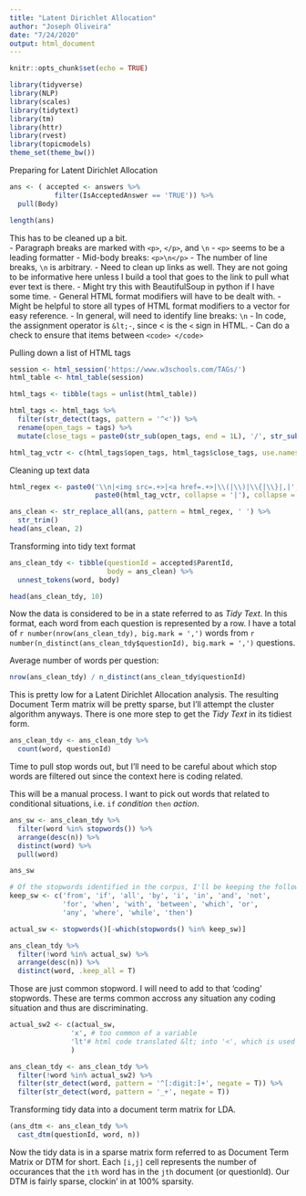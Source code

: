 ---
title: "Latent Dirichlet Allocation"
author: "Joseph Oliveira"
date: "7/24/2020"
output: html_document
---

```{r setup, include=FALSE}
knitr::opts_chunk$set(echo = TRUE)

library(tidyverse)
library(NLP)
library(scales)
library(tidytext)
library(tm)
library(httr)
library(rvest)
library(topicmodels)
theme_set(theme_bw())
```

Preparing for Latent Dirichlet Allocation

```{r}
ans <- ( accepted <- answers %>% 
           filter(IsAcceptedAnswer == 'TRUE')) %>%
  pull(Body)

length(ans)
```

This has to be cleaned up a bit.  
  - Paragraph breaks are marked with `<p>`, `</p>`, and `\n`
    - `<p>` seems to be a leading formatter
    - Mid-body breaks: `<p>\n</p>`
      - The number of line breaks, `\n` is arbitrary. 
  - Need to clean up links as well. They are not going to be informative here unless I build a tool that goes to the link to pull what ever text is there. 
    - Might try this with BeautifulSoup in python if I have some time.
  - General HTML format modifiers will have to be dealt with.
    - Might be helpful to store all types of HTML format modifiers to a vector for easy reference.
  - In general, will need to identify line breaks: `\n`
  - In code, the assignment operator is `&lt;-`, since &lt; is the `<` sign in HTML. 
    - Can do a check to ensure that items between `<code> </code>`

Pulling down a list of HTML tags

```{r}
session <- html_session('https://www.w3schools.com/TAGs/')
html_table <- html_table(session)

html_tags <- tibble(tags = unlist(html_table))

html_tags <- html_tags %>%
  filter(str_detect(tags, pattern = '^<')) %>%
  rename(open_tags = tags) %>%
  mutate(close_tags = paste0(str_sub(open_tags, end = 1L), '/', str_sub(open_tags, start = 2L)))

html_tag_vctr <- c(html_tags$open_tags, html_tags$close_tags, use.names = F)
```

Cleaning up text data   

```{r}
html_regex <- paste0('\\n|<img src=.+>|<a href=.+>|\\(|\\)|\\{|\\}|,|',
                     paste0(html_tag_vctr, collapse = '|'), collapse = '')

ans_clean <- str_replace_all(ans, pattern = html_regex, ' ') %>% 
  str_trim()
head(ans_clean, 2)
```

Transforming into tidy text format

```{r}
ans_clean_tdy <- tibble(questionId = accepted$ParentId, 
                        body = ans_clean) %>%
  unnest_tokens(word, body)

head(ans_clean_tdy, 10)
```

 Now the data is considered to be in a state referred to as *Tidy Text*. In this format, each word from each question is represented by a row. I have a total of `r number(nrow(ans_clean_tdy), big.mark = ',')` words from `r number(n_distinct(ans_clean_tdy$questionId), big.mark = ',')` questions. 
 
 Average number of words per question:  
```{r}
nrow(ans_clean_tdy) / n_distinct(ans_clean_tdy$questionId)
```
 
This is pretty low for a Latent Dirichlet Allocation analysis. The resulting Document Term matrix will be pretty sparse, but I'll attempt the cluster algorithm anyways. There is one more step to get the *Tidy Text* in its tidiest form.

```{r}
ans_clean_tdy <- ans_clean_tdy %>%
  count(word, questionId)
```

Time to pull stop words out, but I'll need to be careful about which stop words are filtered out since the context here is coding related. 

This will be a manual process. I want to pick out words that related to conditional situations, i.e. `if` *condition* `then` *action*.

```{r}
ans_sw <- ans_clean_tdy %>%
  filter(word %in% stopwords()) %>%
  arrange(desc(n)) %>%
  distinct(word) %>%
  pull(word)

ans_sw

# Of the stopwords identified in the corpus, I'll be keeping the following:
keep_sw <- c('from', 'if', 'all', 'by', 'i', 'in', 'and', 'not', 
             'for', 'when', 'with', 'between', 'which', 'or', 
             'any', 'where', 'while', 'then')

actual_sw <- stopwords()[-which(stopwords() %in% keep_sw)]

ans_clean_tdy %>%
  filter(!word %in% actual_sw) %>%
  arrange(desc(n)) %>%
  distinct(word, .keep_all = T)
```

Those are just common stopword. I will need to add to that 'coding' stopwords. These are terms common accross any situation any coding situation and thus are discriminating. 

```{r}
actual_sw2 <- c(actual_sw, 
               'x', # too common of a variable
               'lt'# html code translated &lt; into '<', which is used as right assign. I do lose comparison ops.
               )

ans_clean_tdy <- ans_clean_tdy %>%
  filter(!word %in% actual_sw2) %>%
  filter(str_detect(word, pattern = '^[:digit:]+', negate = T)) %>%
  filter(str_detect(word, pattern = '_+', negate = T))
```

Transforming tidy data into a document term matrix for LDA.

```{r}
(ans_dtm <- ans_clean_tdy %>%
  cast_dtm(questionId, word, n))
```

Now the tidy data is in a sparse matrix form referred to as Document Term Matrix or DTM for short. Each `[i,j]` cell represents the number of occurances that the `ith` word has in the `jth` document (or questionId). Our DTM is fairly sparse, clockin' in at 100% sparsity.  
